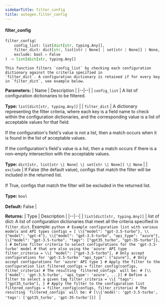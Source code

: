 ```yaml
---
sidebarTitle: filter_config
title: autogen.filter_config
---
```


<code class="doc-symbol doc-symbol-heading doc-symbol-function"></code>
#### filter_config

```python
filter_config(
    config_list: list[dict[str, typing.Any]],
    filter_dict: dict[str, list[str | None] | set[str | None]] | None,
    exclude: bool = False
) -> list[dict[str, typing.Any]]
```

    This function filters `config_list` by checking each configuration dictionary against the criteria specified in
    `filter_dict`. A configuration dictionary is retained if for every key in `filter_dict`, see example below.

<b>Parameters:</b>
| Name | Description |
|--|--|
| `config_list` | A list of configuration dictionaries to be filtered.<br/><br/>**Type:** `list[dict[str, typing.Any]]` |
| `filter_dict` | A dictionary representing the filter criteria, where each key is a field name to check within the configuration dictionaries, and the corresponding value is a list of acceptable values for that field.<br/><br/>If the configuration's field's value is not a list, then a match occurs when it is found in the list of acceptable values.<br/><br/>If the configuration's field's value is a list, then a match occurs if there is a non-empty intersection with the acceptable values.<br/><br/>**Type:** `dict[str, list[str \| None] \| set[str \| None]] \| None` |
| `exclude` | If False (the default value), configs that match the filter will be included in the returned list.<br/><br/>If True, configs that match the filter will be excluded in the returned list.<br/><br/>**Type:** `bool`<br/><br/>**Default:** False |

<b>Returns:</b>
| Type | Description |
|--|--|
| `list[dict[str, typing.Any]]` | list of dict: A list of configuration dictionaries that meet all the criteria specified in `filter_dict`. Example: ```python # Example configuration list with various models and API types configs = [ \\{"model": "gpt-3.5-turbo"}, \\{"model": "gpt-4"}, \\{"model": "gpt-3.5-turbo", "api_type": "azure"}, \\{"model": "gpt-3.5-turbo", "tags": ["gpt35_turbo", "gpt-35-turbo"]}, ] # Define filter criteria to select configurations for the 'gpt-3.5-turbo' model # that are also using the 'azure' API type filter_criteria = \\{ "model": ["gpt-3.5-turbo"], # Only accept configurations for 'gpt-3.5-turbo' "api_type": ["azure"], # Only accept configurations for 'azure' API type } # Apply the filter to the configuration list filtered_configs = filter_config(configs, filter_criteria) # The resulting `filtered_configs` will be: # [\\{'model': 'gpt-3.5-turbo', 'api_type': 'azure', ...}] # Define a filter to select a given tag filter_criteria = \\{ "tags": ["gpt35_turbo"], } # Apply the filter to the configuration list filtered_configs = filter_config(configs, filter_criteria) # The resulting `filtered_configs` will be: # [\\{'model': 'gpt-3.5-turbo', 'tags': ['gpt35_turbo', 'gpt-35-turbo']}] ``` |

<br />